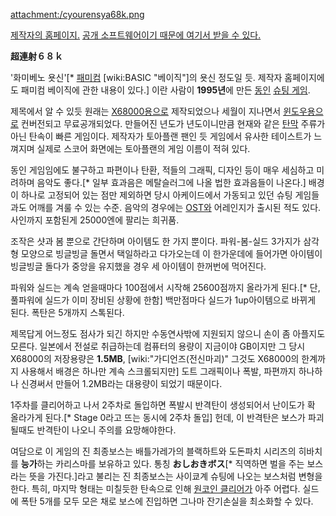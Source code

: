 attachment:/cyourensya68k.png

[http://www2.tky.3web.ne.jp/~yosshin/index.html 제작자의 홈페이지.] [http://www2.tky.3web.ne.jp/~yosshin/my_works/download.html 공개 소프트웨어이기 때문에 여기서 받을 수 있다.]

'''超連射６８ｋ'''
        
'화미베노 욧신'[* [[패미컴]] [wiki:BASIC "베이직"]의 욧신 정도일 듯. 제작자 홈페이지에도 패미컴 베이직에 관한 내용이 있다.] 이란 사람이 '''1995년'''에 만든 [[동인]] [[슈팅 게임]]. 

제목에서 알 수 있듯 원래는 [[X68000]]용으로 제작되었으나 세월이 지나면서 [[윈도우]]용으로 컨버전되고 무료공개되었다. 만들어진 년도가 년도이니만큼 현재와 같은 [[탄막]] 주류가 아닌 탄속이 빠른 게임이다. 제작자가 토아플랜 팬인 듯 게임에서 유사한 테이스트가 느껴지며 실제로 스코어 화면에는 토아플랜의 게임 이름이 적혀 있다.

동인 게임임에도 불구하고 파편이나 탄환, 적들의 그래픽, 디자인 등이 매우 세심하고 미려하며 음악도 좋다.[* 일부 효과음은 메탈슬러그에 나올 법한 효과음들이 나온다.] 배경이 하나로 고정되어 있는 점만 제외하면 당시 아케이드에서 가동되고 있던 슈팅 게임들과도 어깨를 겨룰 수 있는 수준. 음악의 경우에는 [[OST]]와 어레인지가 출시된 적도 있다. 사인까지 포함된게 25000엔에 팔리는 희귀품.

조작은 샷과 봄 뿐으로 간단하며 아이템도 한 가지 뿐이다. 파워-봄-실드 3가지가 삼각형 모양으로 빙글빙글 돌면서 택일하라고 다가오는데 이 한가운데에 들어가면 아이템이 빙글빙글 돌다가 중앙을 유지했을 경우 세 아이템이 한꺼번에 먹어진다.

파워와 실드는 계속 얻을때마다 100점에서 시작해 25600점까지 올라가게 된다.[* 단, 풀파워에 실드가 이미 장비된 상황에 한함] 백만점마다 실드가 1up아이템으로 바뀌게 된다. 폭탄은 5개까지 스톡된다.

제목답게 어느정도 점사가 되긴 하지만 수동연사밖에 지원되지 않으니 손이 좀 아플지도 모른다. 일본에서 전설로 취급하는데 컴퓨터의 용량이 지금이야 GB이지만 그 당시 X68000의 저장용량은 '''1.5MB''', [wiki:"가디언즈(전신마괴)" 그것도 X68000의 한계까지 사용해서 배경은 하나만 계속 스크롤되지만] 도트 그래픽이나 폭발, 파편까지 하나하나 신경써서 만들어 1.2MB라는 대용량이 되었기 때문이다.

1주차를 클리어하고 나서 2주차로 돌입하면 폭발시 반격탄이 생성되어서 난이도가 확 올라가게 된다.[* Stage 0라고 뜨는 동시에 2주차 돌입] 헌데, 이 반격탄은 보스가 파괴될때도 반격탄이 나오니 주의를 요망해야한다.

여담으로 이 게임의 진 최종보스는 배틀가레가의 블랙하트와 도돈파치 시리즈의 히바치를 '''능가'''하는 카리스마를 보유하고 있다. 통칭 '''おしおきボス'''[* 직역하면 벌을 주는 보스라는 뜻을 가진다.]라고 불리는 진 최종보스는 사이쿄계 슈팅에 나오는 보스처럼 변형을 한다. 특히, 마지막 형태는 미칠듯한 탄속으로 인해 [[원코인 클리어]]가 아주 어렵다. 실드에 폭탄 5개를 모두 모은 채로 보스에 진입하면 그나마 잔기손실을 최소화할 수 있다.
